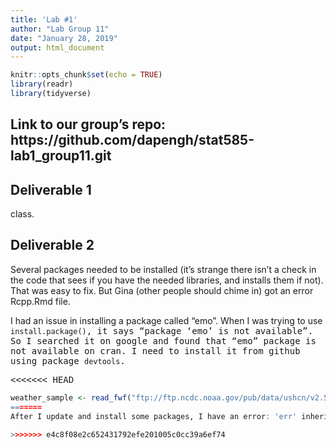```yaml
---
title: 'Lab #1'
author: "Lab Group 11"
date: "January 28, 2019"
output: html_document
---
```


```r
knitr::opts_chunk$set(echo = TRUE)
library(readr)
library(tidyverse)
```

## Link to our group's repo: https://github.com/dapengh/stat585-lab1_group11.git

## Deliverable 1
class. 

## Deliverable 2
Several packages needed to be installed (it's strange there isn't a check in the code that sees if you have the needed libraries, and installs them if not). That was easy to fix. But Gina (other people should chime in) got an error Rcpp.Rmd file. 

I had an issue in installing a package called "emo". When I was trying to use <tt>`install.package()`<tt>, it says "package ‘emo’ is not available". So I searched it on google and found that "emo" package is not available on cran. I need to install it from github using package <tt>`devtools`<tt>.

<<<<<<< HEAD
```r
weather_sample <- read_fwf("ftp://ftp.ncdc.noaa.gov/pub/data/ushcn/v2.5/ushcn-v2.5-stations.txt",col_positions = fwf_widths(c(2,1,2,6,8,9,5,2,30,6,6,6,2),col_names = c("COUNTRY CODE ", "NETWORK CODE","ID PLACEHOLDERS (\"00\")","COOP ID", "LATITUDE", "LONGITUDE", "ELEVATION","STATE", "NAME", "COMPONENT 1 (COOP ID)","COMPONENT 2 (COOP ID)","COMPONENT 3 (COOP ID)", "UTC OFFSET")))
=======
After I update and install some packages, I have an error: 'err' inherits from 'warning/condition' not 'error_bad_argument'. Execution halted Error in Rscript_render(f, render_args, render_meta): Failed to compile Conditions.Rmd Calls: <Anonymous> -> render_new_session _> Rscript_render Execution halted.

>>>>>>> e4c8f08e2c652431792efe201005c0cc39a6ef74


```